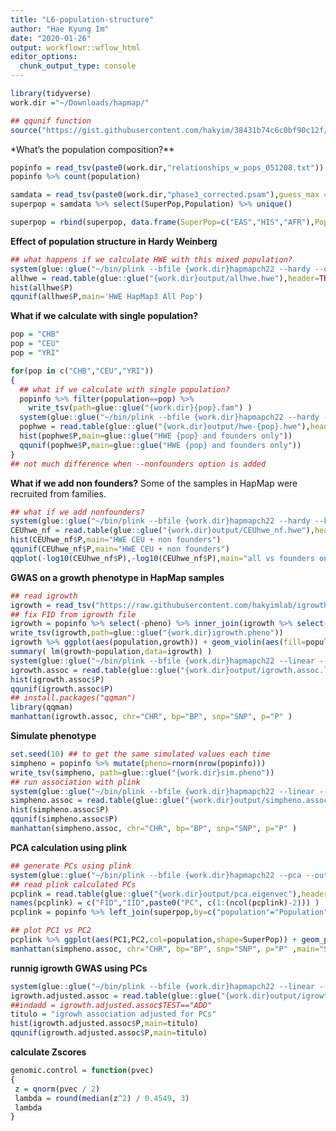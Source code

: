 ```yaml
---
title: "L6-population-structure"
author: "Hae Kyung Im"
date: "2020-01-26"
output: workflowr::wflow_html
editor_options:
  chunk_output_type: console
---
```


```r
library(tidyverse)
work.dir ="~/Downloads/hapmap/"

## qqunif function
source("https://gist.githubusercontent.com/hakyim/38431b74c6c0bf90c12f/raw/21fbae9a48dc475f42fa60f0ef5509d071dea873/qqunif")
```

*What's the population composition?**
```r
popinfo = read_tsv(paste0(work.dir,"relationships_w_pops_051208.txt"))
popinfo %>% count(population)

samdata = read_tsv(paste0(work.dir,"phase3_corrected.psam"),guess_max = 2500) 
superpop = samdata %>% select(SuperPop,Population) %>% unique()

superpop = rbind(superpop, data.frame(SuperPop=c("EAS","HIS","AFR"),Population=c("CHD","MEX","MKK")))

```

**Effect of population structure in Hardy Weinberg**
```r
## what happens if we calculate HWE with this mixed population?
system(glue::glue("~/bin/plink --bfile {work.dir}hapmapch22 --hardy --out {work.dir}output/allhwe"))
allhwe = read.table(glue::glue("{work.dir}output/allhwe.hwe"),header=TRUE,as.is=TRUE)
hist(allhwe$P)
qqunif(allhwe$P,main='HWE HapMap3 All Pop')
```

**What if we calculate with single population?**
```r

pop = "CHB"
pop = "CEU"
pop = "YRI"

for(pop in c("CHB","CEU","YRI"))
{
  ## what if we calculate with single population?
  popinfo %>% filter(population==pop) %>%
    write_tsv(path=glue::glue("{work.dir}{pop}.fam") )
  system(glue::glue("~/bin/plink --bfile {work.dir}hapmapch22 --hardy --keep {work.dir}{pop}.fam --out {work.dir}output/hwe-{pop}"))
  pophwe = read.table(glue::glue("{work.dir}output/hwe-{pop}.hwe"),header=TRUE,as.is=TRUE)
  hist(pophwe$P,main=glue::glue("HWE {pop} and founders only"))
  qqunif(pophwe$P,main=glue::glue("HWE {pop} and founders only"))
}
## not much difference when --nonfounders option is added

```

**What if we add non founders?**
Some of the samples in HapMap were recruited from families. 
```r
## what if we add nonfounders?
system(glue::glue("~/bin/plink --bfile {work.dir}hapmapch22 --hardy --keep {work.dir}CEU.fam --nonfounders --out {work.dir}output/CEUhwe_nf"))
CEUhwe_nf = read.table(glue::glue("{work.dir}output/CEUhwe_nf.hwe"),header=TRUE,as.is=TRUE)
hist(CEUhwe_nf$P,main="HWE CEU + non founders")
qqunif(CEUhwe_nf$P,main="HWE CEU + non founders")
qqplot(-log10(CEUhwe_nf$P),-log10(CEUhwe_nf$P),main="all vs founders only" );abline(0,1) 
```

**GWAS on a growth phenotype in HapMap samples**
```r
## read igrowth
igrowth = read_tsv("https://raw.githubusercontent.com/hakyimlab/igrowth/master/rawgrowth.txt")
## fix FID from igrowth file
igrowth = popinfo %>% select(-pheno) %>% inner_join(igrowth %>% select(IID,growth), by=c("IID"="IID"))
write_tsv(igrowth,path=glue::glue("{work.dir}igrowth.pheno"))
igrowth %>% ggplot(aes(population,growth)) + geom_violin(aes(fill=population)) + geom_boxplot(width=0.2,col='black',fill='gray',alpha=.8) + theme_bw(base_size = 15)
summary( lm(growth~population,data=igrowth) )
system(glue::glue("~/bin/plink --bfile {work.dir}hapmapch22 --linear --pheno {work.dir}igrowth.pheno --pheno-name growth --maf 0.05 --out {work.dir}output/igrowth"))
igrowth.assoc = read.table(glue::glue("{work.dir}output/igrowth.assoc.linear"),header=T,as.is=T)
hist(igrowth.assoc$P)
qqunif(igrowth.assoc$P)
## install.packages("qqman")
library(qqman)
manhattan(igrowth.assoc, chr="CHR", bp="BP", snp="SNP", p="P" )
```

**Simulate phenotype**
```r
set.seed(10) ## to get the same simulated values each time
simpheno = popinfo %>% mutate(pheno=rnorm(nrow(popinfo)))
write_tsv(simpheno, path=glue::glue("{work.dir}sim.pheno"))
## run association with plink
system(glue::glue("~/bin/plink --bfile {work.dir}hapmapch22 --linear --pheno {work.dir}sim.pheno --pheno-name pheno --maf 0.05 --out {work.dir}output/simpheno") )
simpheno.assoc = read.table(glue::glue("{work.dir}output/simpheno.assoc.linear"),header=T,as.is=T)
hist(simpheno.assoc$P)
qqunif(simpheno.assoc$P)
manhattan(simpheno.assoc, chr="CHR", bp="BP", snp="SNP", p="P" )

```

**PCA calculation using plink**
```r
## generate PCs using plink
system(glue::glue("~/bin/plink --bfile {work.dir}hapmapch22 --pca --out {work.dir}output/pca"))
## read plink calculated PCs
pcplink = read.table(glue::glue("{work.dir}output/pca.eigenvec"),header=F, as.is=T)
names(pcplink) = c("FID","IID",paste0("PC", c(1:(ncol(pcplink)-2))) )
pcplink = popinfo %>% left_join(superpop,by=c("population"="Population")) %>% inner_join(pcplink, by=c("FID"="FID", "IID"="IID"))

## plot PC1 vs PC2
pcplink %>% ggplot(aes(PC1,PC2,col=population,shape=SuperPop)) + geom_point(size=3,alpha=.7) + theme_bw(base_size = 15)
manhattan(simpheno.assoc, chr="CHR", bp="BP", snp="SNP", p="P" ,main="Simulated Phenotype")
```

**runnig igrowth GWAS using PCs**
```r
system(glue::glue("~/bin/plink --bfile {work.dir}hapmapch22 --linear --pheno {work.dir}igrowth.pheno --pheno-name growth --covar {work.dir}output/pca.eigenvec --covar-number 1-4 --hide-covar --maf 0.05 --out {work.dir}output/igrowth-adjPC"))
igrowth.adjusted.assoc = read.table(glue::glue("{work.dir}output/igrowth-adjPC.assoc.linear"),header=T,as.is=T)
##indadd = igrowth.adjusted.assoc$TEST=="ADD"
titulo = "igrowh association adjusted for PCs"
hist(igrowth.adjusted.assoc$P,main=titulo)
qqunif(igrowth.adjusted.assoc$P,main=titulo)
```

**calculate Zscores**
```r

genomic.control = function(pvec)
{
 z = qnorm(pvec / 2)
 lambda = round(median(z^2) / 0.4549, 3)
 lambda
}



```

